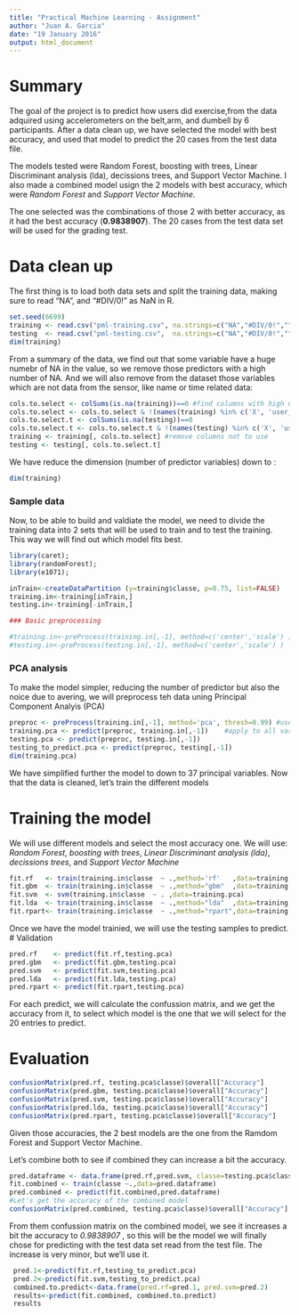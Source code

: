 ```yaml
---
title: "Practical Machine Learning - Assignment"
author: "Juan A. Garcia"
date: "19 January 2016"
output: html_document
---
```



# Summary

The goal of the project is to predict how users did exercise,from the data adquired using accelerometers on the belt,arm, and dumbell by 6 participants.
After a data clean up, we have selected the model with best accuracy, and used that model to predict the 20 cases from the test data file.

The models tested were Random Forest, boosting with trees, Linear Discriminant analysis (lda), decissions trees, and Support Vector Machine. I also made a combined model usign the 2 models with best accuracy, which were *Random Forest* and *Support Vector Machine*.   

The one selected was the combinations of those 2 with better accuracy, as it had the best accuracy (**0.9838907**). The 20 cases from the test data set will be used for the grading test. 


# Data clean up

The first thing is to load both data sets and split the training data, making sure to read "NA", and "#DIV/0!" as NaN in R.

```r
set.seed(6699)
training <- read.csv("pml-training.csv", na.strings=c("NA","#DIV/0!","") )
testing  <- read.csv("pml-testing.csv",  na.strings=c("NA","#DIV/0!","") )
dim(training)
``` 

From a summary of the data, we find out that some variable have a huge numebr of NA in the value, so we remove those predictors with a high number of NA.
And we will also remove from the dataset those variables which are not data from the sensor, like name or time related data:

```r
cols.to.select <- colSums(is.na(training))==0 #find columns with high number of NA values
cols.to.select <- cols.to.select & !(names(training) %in% c('X', 'user_name', 'new_window', 'num_window', 'raw_timestamp_part_1', 'raw_timestamp_part_2', 'cvtd_timestamp'))
cols.to.select.t <- colSums(is.na(testing))==0 
cols.to.select.t <- cols.to.select.t & !(names(testing) %in% c('X', 'user_name', 'new_window', 'num_window', 'raw_timestamp_part_1', 'raw_timestamp_part_2', 'cvtd_timestamp')) 
training <- training[, cols.to.select] #remove columns not to use
testing <- testing[, cols.to.select.t]
```

We have reduce the dimension (number of predictor variables) down to :
```r
dim(training)
```
 
### Sample data
Now, to be able to build and valdiate the model, we need to divide the training data into 2 sets that will be used to train and to test the training. This way we will find out which model fits best.

```r
library(caret);
library(randomForest);
library(e1071);
```

```r
inTrain<-createDataPartition (y=training$classe, p=0.75, list=FALSE)
training.in<-training[inTrain,]
testing.in<-training[-inTrain,]
```

```r
### Basic preprocessing

#training.in<-preProcess(training.in[,-1], method=c('center','scale') )
#testing.in<-preProcess(testing.in[,-1], method=c('center','scale') )
```

### PCA analysis
To make the model simpler, reducing the number of predictor but also the noice due to avering, we will preprocess teh data uning Principal Component Analyis (PCA)
```r
preproc <- preProcess(training.in[,-1], method='pca', thresh=0.99) #use the PCA preprocess
training.pca <- predict(preproc, training.in[,-1])    #apply to all vars except last one (classe) 
testing.pca <- predict(preproc, testing.in[,-1])
testing_to_predict.pca <- predict(preproc, testing[,-1])
dim(training.pca)
```
We have simplified further the model to down to 37 principal variables. Now that the data is cleaned, let's train the different models

# Training the model

We will use different models and select the most accuracy one. We will use: *Random Forest*, *boosting with trees*, *Linear Discriminant analysis (lda)*, *decissions trees*, and *Support Vector Machine* 

```r
fit.rf   <- train(training.in$classe  ~ .,method='rf'   ,data=training.pca)
fit.gbm  <- train(training.in$classe  ~ .,method="gbm"  ,data=training.pca)
fit.svm  <- svm(training.in$classe  ~ . ,data=training.pca)
fit.lda  <- train(training.in$classe  ~ .,method="lda"  ,data=training.pca)
fit.rpart<- train(training.in$classe  ~ .,method="rpart",data=training.pca)
```

Once we have the model trainied, we will use the testing samples to predict.
# Validation
```r
pred.rf    <- predict(fit.rf,testing.pca)
pred.gbm   <- predict(fit.gbm,testing.pca)
pred.svm   <- predict(fit.svm,testing.pca) 
pred.lda   <- predict(fit.lda,testing.pca)
pred.rpart <- predict(fit.rpart,testing.pca) 
```

For each predict, we will calculate the confussion matrix, and we get the accuracy from it, to select which model is the one that we will select for the 20 entries to predict.

# Evaluation

```r
confusionMatrix(pred.rf, testing.pca$classe)$overall["Accuracy"]
confusionMatrix(pred.gbm, testing.pca$classe)$overall["Accuracy"]
confusionMatrix(pred.svm, testing.pca$classe)$overall["Accuracy"]
confusionMatrix(pred.lda, testing.pca$classe)$overall["Accuracy"]
confusionMatrix(pred.rpart, testing.pca$classe)$overall["Accuracy"]
```

Given those accuracies, the 2 best models are the one from the Ramdom Forest and Support Vector Machine.

Let's combine both to see if combined they can increase a bit the accuracy.
```r
pred.dataframe <- data.frame(pred.rf,pred.svm, classe=testing.pca$classe)
fit.combined <- train(classe ~.,data=pred.dataframe)
pred.combined <- predict(fit.combined,pred.dataframe)
#Let's get the accuracy of the combined model
confusionMatrix(pred.combined, testing.pca$classe)$overall["Accuracy"]
```

From them confussion matrix on the combined model, we see it increases a bit the accuracy to *0.9838907* , so this will be the model we will finally chose for predicting with the test data set read from the test file. The increase is very minor, but we'll use it.

```r
 pred.1<-predict(fit.rf,testing_to_predict.pca)
 pred.2<-predict(fit.svm,testing_to_predict.pca)
 combined.to.predict<-data.frame(pred.rf=pred.1, pred.svm=pred.2)
 results<-predict(fit.combined, combined.to.predict)
 results
```



